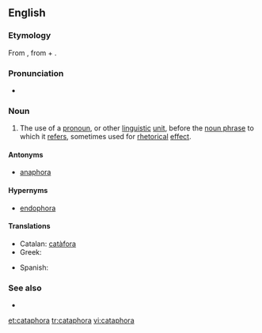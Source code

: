==English==
{{examples-right|examples=- He's going to get into a fight, John is.<br>- If you want to, you can do the dishes.<br>- He is the man of the hour. He needs no introduction. He is our next candidate for President. I give you Richard Nixon.}}

===Etymology===
From {{etyl|grc|en}} {{term|καταφορά||a downward motion|lang=grc|tr=kataphora}}, from {{term|κατά||downwards|tr=kata|lang=grc}} + {{term|φέρω||I carry|tr=pherō|lang=grc}}.

===Pronunciation===
* {{IPA|/kætəˈfɔɹə/|/kəˈtæfɜɹə/}}

===Noun===
{{en-noun}}

# {{context|linguistics|rhetoric|lang=en}} The use of a [[pronoun]], or other [[linguistic]] [[unit]], before the [[noun phrase]] to which it [[refers]], sometimes used for [[rhetorical]] [[effect]].

====Antonyms====
* [[anaphora]]

====Hypernyms====
* [[endophora]]

====Translations====
{{trans-top|referring to a noun that appears later}}
* Catalan: [[catàfora]] {{f}}
* Greek: {{t+|el|καταφορά|f|tr=kataforá|sc=Grek}}
{{trans-mid}}
* Spanish: {{t+|es|catáfora|f}}
{{trans-bottom}}

===See also===
* {{pedia}}

[[et:cataphora]]
[[tr:cataphora]]
[[vi:cataphora]]